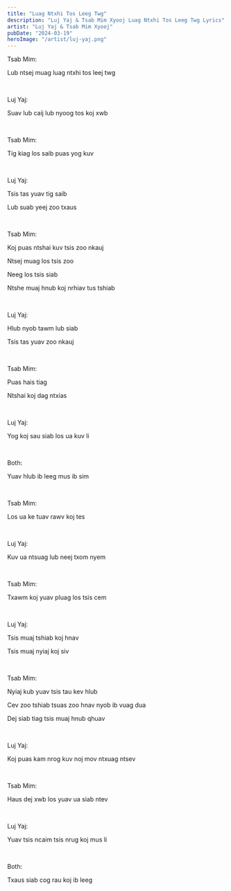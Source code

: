 ```yaml
---
title: "Luag Ntxhi Tos Leeg Twg"
description: "Luj Yaj & Tsab Mim Xyooj Luag Ntxhi Tos Leeg Twg Lyrics"
artist: "Luj Yaj & Tsab Mim Xyooj"
pubDate: "2024-03-19"
heroImage: "/artist/luj-yaj.png"
---
```


Tsab Mim:

Lub ntsej muag luag ntxhi tos leej twg

<br />

Luj Yaj:

Suav lub caij lub nyoog tos koj xwb

<br />

Tsab Mim:

Tig kiag los saib puas yog kuv

<br />

Luj Yaj:

Tsis tas yuav tig saib

Lub suab yeej zoo txaus

<br />

Tsab Mim:

Koj puas ntshai kuv tsis zoo nkauj

Ntsej muag los tsis zoo

Neeg los tsis siab

Ntshe muaj hnub koj nrhiav tus tshiab

<br />

Luj Yaj:

Hlub nyob tawm lub siab

Tsis tas yuav zoo nkauj

<br />

Tsab Mim:

Puas hais tiag

Ntshai koj dag ntxias

<br />

Luj Yaj:

Yog koj sau siab los ua kuv li

<br />

Both:

Yuav hlub ib leeg mus ib sim

<br />

Tsab Mim:

Los ua ke tuav rawv koj tes

<br />

Luj Yaj:

Kuv ua ntsuag lub neej txom nyem

<br />

Tsab Mim:

Txawm koj yuav pluag los tsis cem

<br />

Luj Yaj:

Tsis muaj tshiab koj hnav

Tsis muaj nyiaj koj siv

<br />

Tsab Mim:

Nyiaj kub yuav tsis tau kev hlub

Cev zoo tshiab tsuas zoo hnav nyob ib vuag dua

Dej siab tiag tsis muaj hnub qhuav

<br />

Luj Yaj:

Koj puas kam nrog kuv noj mov ntxuag ntsev

<br />

Tsab Mim:

Haus dej xwb los yuav ua siab ntev

<br />

Luj Yaj:

Yuav tsis ncaim tsis nrug koj mus li

<br />

Both:

Txaus siab cog rau koj ib leeg
